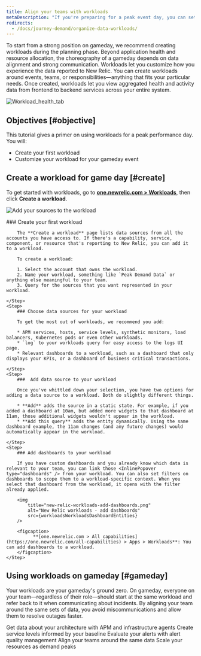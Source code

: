 ```yaml
---
title: Align your teams with workloads
metaDescription: "If you're preparing for a peak event day, you can set up workloads that put the most relevant data in front of the teams that need it."
redirects:
  - /docs/journey-demand/organize-data-workloads/
---
```





To start from a strong position on gameday, we recommend creating workloads during the planning phase. Beyond application health and resource allocation, the choreography of a gameday depends on data alignment and strong communication. Workloads let you customize how you experience the data reported to New Relic. You can create workloads around events, teams, or responsibilities—anything that fits your particular needs. Once created, workloads let you view aggregated health and activity data from frontend to backend services across your entire system. 

<img
    title="Workload_health_tab"
    alt="Workload_health_tab"
    src={workloadsWorkloadHealthTab}
/>

## Objectives [#objective]

This tutorial gives a primer on using workloads for a peak performance day. You will:

* Create your first workload
* Customize your workload for your gameday event

## Create a workload for game day [#create]

To get started with workloads, go to **[one.newrelic.com > Workloads](https://one.newrelic.com/workloads)**, then click **Create a workload**.

<img
    title="Add sources to workload"
    alt="Add your sources to the workload"
    src={apmAddSourcestoWorkload}
/>

<Steps>
    <Step>
        ### Create your first workload 

        The **Create a workload** page lists data sources from all the accounts you have access to. If there's a capability, service, component, or resource that's reporting to New Relic, you can add it to a workload.  

        To create a workload: 

        1. Select the account that owns the workload. 
        2. Name your workload, something like `Peak Demand Data` or anything else meaningful to your team. 
        3. Query for the sources that you want represented in your workload. 

    </Step>
    <Step>
        ### Choose data sources for your workload

        To get the most out of workloads, we recommend you add:

        * APM services, hosts, service levels, synthetic monitors, load balancers, Kubernetes pods or even other workloads.
        * `log` to your workloads query for easy access to the logs UI page.
        * Relevant dashboards to a workload, such as a dashboard that only displays your KPIs, or a dashboard of business critical transactions.

    </Step>
    <Step>
        ###  Add data source to your workload

        Once you've whittled down your selection, you have two options for adding a data source to a workload. Both do slightly different things.

        * **Add** adds the source in a static state. For example, if you added a dashboard at 10am, but added more widgets to that dashboard at 11am, those additional widgets wouldn't appear in the workload. 
        * **Add this query** adds the entity dynamically. Using the same dashboard example, the 11am changes (and any future changes) would automatically appear in the workload.

    </Step>
    <Step>
        ### Add dashboards to your workload

        If you have custom dashboards and you already know which data is relevant to your team, you can link those <InlinePopover type="dashboards" /> from your workload. You can also set filters on dashboards to scope them to a workload-specific context. When you select that dashboard from the workload, it opens with the filter already applied.

        <img
            title="new-relic-workloads-add-dashboards.png"
            alt="New Relic workloads - add dashboards"
            src={workloadsWorkloadsDashboardEntities}
        />

        <figcaption>
              **[one.newrelic.com > All capabilities](https://one.newrelic.com/all-capabilities) > Apps > Workloads**: You can add dashboards to a workload.
        </figcaption>
    </Step>
</Steps>

## Using workloads on gameday [#gameday]

Your workloads are your gameday's ground zero. On gameday, everyone on your team—regardless of their role—should start at the same workload and refer back to it when communicating about incidents. By aligning your team around the same sets of data, you avoid miscommunications and allow them to resolve outages faster. 

<DocTiles numbered>
    <DocTile title='Get started' path="/docs/journey-demand/get-started">Get data about your architecture with APM and infrastructure agents</DocTile>
    <DocTile title='Create service levels for gameday' path="/docs/journey-demand/find-your-baseline/">Create service levels informed by your baseline </DocTile>
</DocTiles>

<DocTiles>
    <DocTile title='Reduce noise with quality alerts' number='3' path="/docs/journey-demand/create-quality-alerts/">Evaluate your alerts with alert quality management</DocTile>
    <DocTile title='Align your teams with workloads' number='4' path="/docs/journey-demand/organize-data-workloads/" label={{text: "You are here", color: "orange"}}>Align your teams around the same data</DocTile>    
    <DocTile title='Autoscale your infrastructure with Kubernetes' number='5' path="/docs/journey-demand/autoscale-your-infra/"> Scale your resources as demand peaks</DocTile>
</DocTiles>
